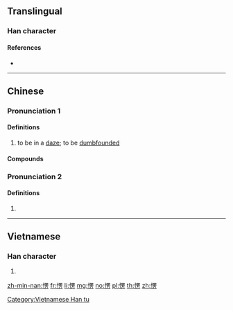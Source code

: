 {{character info/new}}
==Translingual==

===Han character===
{{Han char|rn=61|rad=心|as=09|sn=12|four=96027|canj=PWLS|ids=⿰忄⿱罒方}}

====References====
* {{Han ref|kx=0396.071|dkj=10980|hdz=42328.120|uh=6123|ud=24867|bh=B468|bd=46184}}

----

==Chinese==
{{zh-forms}}

===Pronunciation 1===
{{zh-pron
|m=lèng
|c=ling6,ling4
|mn=qz,xm,zz:lēng/tw:gāng
|mn_note=gāng - 卬 is used in the Mainland
|ma=y
|cat=
}}

====Definitions====
{{zh-hanzi}}

# to be in a [[daze]]; to be [[dumbfounded]]

====Compounds====
{{zh-der|一愣|愣頭愣腦|二不愣|愣愣瞌瞌|二愣子|愣頭磕腦|愣頭兒青|愣蔥|愣眼巴睜|愣怔|愣兒|愣住|愣神兒|愣話|打愣}}

===Pronunciation 2===
{{zh-pron
|m=lēng
|c=leng1
|cat=
}}

====Definitions====
{{zh-hanzi}}

# {{zh-only|愣兒}}

----

==Vietnamese==

===Han character===
{{vi-readings|rs=心09|hanviet=lăng}}

# {{defn|lang=vi|sort=心09}}

[[Category:Vietnamese Han tu]]

[[zh-min-nan:愣]]
[[fr:愣]]
[[li:愣]]
[[mg:愣]]
[[no:愣]]
[[pl:愣]]
[[th:愣]]
[[zh:愣]]